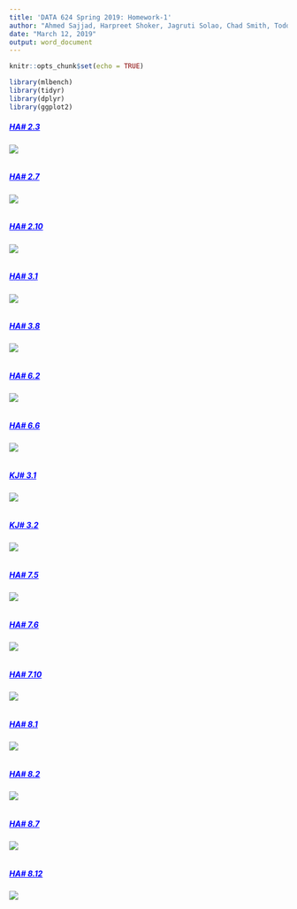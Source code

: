---
title: 'DATA 624 Spring 2019: Homework-1'
author: "Ahmed Sajjad, Harpreet Shoker, Jagruti Solao, Chad Smith, Todd Weigel"
date: "March 12, 2019"
output: word_document
---

```{r setup, include=FALSE}
knitr::opts_chunk$set(echo = TRUE)
```
```{r}
library(mlbench)
library(tidyr)
library(dplyr)
library(ggplot2)
```

##### <span style="color:blue"><b><u>HA# 2.3</u></b></span>
![](Question_01_HA2.3.PNG)
```{r}
```

##### <span style="color:blue"><b><u>HA# 2.7</u></b></span>
![](Question_02_HA2.7.PNG)
```{r}
```

##### <span style="color:blue"><b><u>HA# 2.10</u></b></span>
![](Question_03_HA2.10.PNG)
```{r}
```

##### <span style="color:blue"><b><u>HA# 3.1</u></b></span>
![](Question_04_HA3.1.PNG)
```{r}
```

##### <span style="color:blue"><b><u>HA# 3.8</u></b></span>
![](Question_05_HA3.8.PNG)
```{r}
```

##### <span style="color:blue"><b><u>HA# 6.2</u></b></span>
![](Question_06_HA6.2.PNG)
```{r}
```

##### <span style="color:blue"><b><u>HA# 6.6</u></b></span>
![](Question_07_HA6.6.PNG)
```{r}
```

##### <span style="color:blue"><b><u>KJ# 3.1</u></b></span>
![](Question_08_KJ3.1.PNG)
```{r}
```

##### <span style="color:blue"><b><u>KJ# 3.2</u></b></span>
![](Question_09_KJ3.2.PNG)
```{r}
```

##### <span style="color:blue"><b><u>HA# 7.5</u></b></span>
![](Question_10_HA7.5.PNG)
```{r}
```

##### <span style="color:blue"><b><u>HA# 7.6</u></b></span>
![](Question_11_HA7.6.PNG)
```{r}
```

##### <span style="color:blue"><b><u>HA# 7.10</u></b></span>
![](Question_12_HA7.10.PNG)
```{r}
```

##### <span style="color:blue"><b><u>HA# 8.1</u></b></span>
![](Question_13_HA8.1.PNG)
```{r}
```

##### <span style="color:blue"><b><u>HA# 8.2</u></b></span>
![](Question_14_HA8.2.PNG)
```{r}
```

##### <span style="color:blue"><b><u>HA# 8.7</u></b></span>
![](Question_15_HA8.7.PNG)
```{r}
```

##### <span style="color:blue"><b><u>HA# 8.12</u></b></span>
![](Question_16_HA8.12.PNG)
```{r}
```


